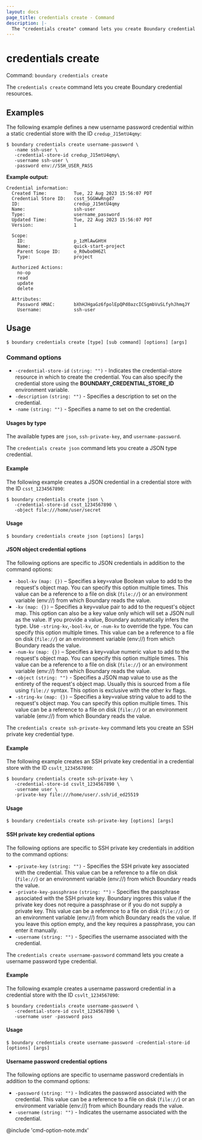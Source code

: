 ```yaml
---
layout: docs
page_title: credentials create - Command
description: |-
  The "credentials create" command lets you create Boundary credential resources.
---
```


# credentials create

Command: `boundary credentials create`

The `credentials create` command lets you create Boundary credential resources.

## Examples

The following example defines a new username password credential within a static credential store with the ID `credup_J15mtU4qmy`:

```shell-session
$ boundary credentials create username-password \
   -name ssh-user \
   -credential-store-id credup_J15mtU4qmy\
   -username ssh-user \
   -password env://SSH_USER_PASS
```

**Example output:**

<CodeBlockConfig hideClipboard>

```plaintext
Credential information:
  Created Time:          Tue, 22 Aug 2023 15:56:07 PDT
  Credential Store ID:   csst_5GGWwRngd7
  ID:                    credup_J15mtU4qmy
  Name:                  ssh-user
  Type:                  username_password
  Updated Time:          Tue, 22 Aug 2023 15:56:07 PDT
  Version:               1

  Scope:
    ID:                  p_1zMlAwGHtH
    Name:                quick-start-project
    Parent Scope ID:     o_R0wbo0H6Zl
    Type:                project

  Authorized Actions:
    no-op
    read
    update
    delete

  Attributes:
    Password HMAC:       bXhHJHgaGz6fpolEpQPd0azcICSgmbVuSLfyhJhmqJY
    Username:            ssh-user
```

</CodeBlockConfig>


## Usage

<CodeBlockConfig hideClipboard>

```shell-session
$ boundary credentials create [type] [sub command] [options] [args]
```

</CodeBlockConfig>

### Command options

- `-credential-store-id` `(string: "")` - Indicates the credential-store resource in which to create the credential.
You can also specify the credential store using the **BOUNDARY_CREDENTIAL_STORE_ID** environment variable.
- `-description` `(string: "")` - Specifies a description to set on the credential.
- `-name` `(string: "")` - Specifies a name to set on the credential.

#### Usages by type

The available types are `json`, `ssh-private-key`, and `username-password`.

<Tabs>
<Tab heading="JSON">

The `credentials create json` command lets you create a JSON type credential.

#### Example

The following example creates a JSON credential in a credential store with the ID `csst_1234567890`:

```shell-session
$ boundary credentials create json \
   -credential-store-id csst_1234567890 \
   -object file:///home/user/secret
```
#### Usage

<CodeBlockConfig hideClipboard>

```shell-session
$ boundary credentials create json [options] [args]
```

</CodeBlockConfig>

#### JSON object credential options

The following options are specific to JSON credentials in addition to the command options:

- `-bool-kv` `(map: {})` – Specifies a key=value Boolean value to add to the request's object map.
You can specify this option multiple times.
This value can be a reference to a file on disk (`file://`) or an environment variable (env://) from which Boundary reads the value.
- `-kv` `(map: {})` – Specifies a key=value pair to add to the request's object map.
This option can also be a key value only which will set a JSON null as the value.
If you provide a value, Boundary automatically infers the type.
Use `-string-kv`,`-bool-kv`, or `-num-kv` to override the type.
You can specify this option multiple times.
This value can be a reference to a file on disk (`file://`) or an environment variable (env://) from which Boundary reads the value.
- `-num-kv` `(map: {})` – Specifies a key=value numeric value to add to the request's object map.
You can specify this option multiple times.
This value can be a reference to a file on disk (`file://`) or an environment variable (env://) from which Boundary reads the value.
- `-object` `(string: "")` - Specifies a JSON map value to use as the entirety of the request's object map.
Usually this is sourced from a file using `file://` syntax.
This option is exclusive with the other kv flags.
- `-string-kv` `(map: {})` – Specifies a key=value string value to add to the request's object map.
You can specify this option multiple times.
This value can be a reference to a file on disk (`file://`) or an environment variable (env://) from which Boundary reads the value.

</Tab>
<Tab heading="SSH private key">

The `credentials create ssh-private-key` command lets you create an SSH private key credential type.

#### Example

The following example creates an SSH private key credential in a credential store with the ID `csvlt_1234567890`:

```shell-session
$ boundary credentials create ssh-private-key \
   -credential-store-id csvlt_1234567890 \
   -username user \
   -private-key file:///home/user/.ssh/id_ed25519
```

#### Usage

<CodeBlockConfig hideClipboard>

```shell-session
$ boundary credentials create ssh-private-key [options] [args]
```

</CodeBlockConfig>

#### SSH private key credential options

The following options are specific to SSH private key credentials in addition to the command options:

- `-private-key` `(string: "")` - Specifies the SSH private key associated with the
   credential.
   This value can be a reference to a file on disk (`file://`) or an environment variable (env://) from which Boundary reads the value.
- `-private-key-passphrase` `(string: "")` - Specifies the passphrase associated with the
   SSH private key.
   Boundary ingores this value if the private key does not require a passphrase or if you do not supply a private key.
   This value can be a reference to a file on disk (`file://`) or an environment variable (env://) from which Boundary reads the value.
   If you leave this option empty, and the key requires a passphrase, you can enter it manually.
- `-username` `(string: "")` - Specifies the username associated with the credential.

</Tab>
<Tab heading="Username password">

The `credentials create username-password` command lets you create a username password type credential.

#### Example

The following example creates a username password credential in a credential store with the ID `csvlt_1234567890`:

```shell-session
$ boundary credentials create username-password \
   -credential-store-id csvlt_1234567890 \
   -username user -password pass
```

#### Usage

<CodeBlockConfig hideClipboard>

```shell-session
$ boundary credentials create username-password -credential-store-id [options] [args]
```

</CodeBlockConfig>


#### Username password credential options

The following options are specific to username password credentials in addition to the command options:

- `-password` `(string: "")` - Indicates the password associated with the credential.
This value can be a reference to a file on disk (`file://`) or an environment variable (env://) from which Boundary reads the value.
- `-username` `(string: "")` - Indicates the username associated with the credential.

</Tab>
</Tabs>

@include 'cmd-option-note.mdx'
